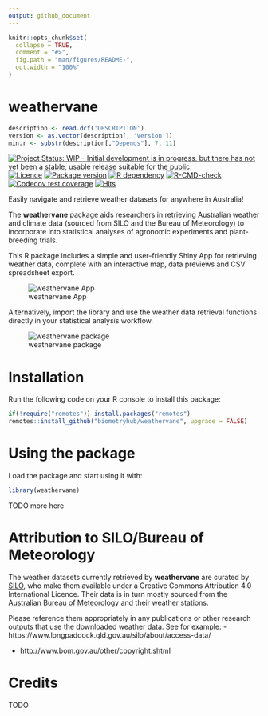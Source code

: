 ```yaml
---
output: github_document
---
```


<!-- README.md is generated from README.Rmd. Please edit that file -->

```r
knitr::opts_chunk$set(
  collapse = TRUE,
  comment = "#>",
  fig.path = "man/figures/README-",
  out.width = "100%"
)
```

# weathervane

```r
description <- read.dcf('DESCRIPTION')
version <- as.vector(description[, 'Version'])
min.r <- substr(description[,"Depends"], 7, 11)
```

<!-- badges: start -->
[![Project Status: WIP – Initial development is in progress, but there has not yet been a stable, usable release suitable for the public.](https://www.repostatus.org/badges/latest/wip.svg)](https://www.repostatus.org/#wip)
[![Licence](https://img.shields.io/github/license/mashape/apistatus.svg)](http://choosealicense.com/licenses/mit/)
[![Package version](https://img.shields.io/badge/Package%20version-`r version`-80b6ff.svg)](/DESCRIPTION)
[![R dependency](https://img.shields.io/badge/R%3E%3D-`r min.r`-80b6ff.svg)](https://cran.r-project.org/)
[![R-CMD-check](https://github.com/biometryhub/weathervane/workflows/R-CMD-check/badge.svg)](https://github.com/biometryhub/weathervane/actions)
[![Codecov test coverage](https://codecov.io/gh/biometryhub/weathervane/branch/main/graph/badge.svg)](https://codecov.io/gh/biometryhub/weathervane?branch=main)
[![Hits](https://hits.seeyoufarm.com/api/count/incr/badge.svg?url=https%3A%2F%2Fbiometryhub.github.io%2Fweathervane%2F&count_bg=%2379C83D&title_bg=%23555555&icon=&icon_color=%23E7E7E7&title=hits&edge_flat=false)](https://hits.seeyoufarm.com)
<!-- badges: end -->

Easily navigate and retrieve weather datasets for anywhere in Australia!

The **weathervane** package aids researchers in retrieving Australian weather 
and climate data (sourced from SILO and the Bureau of Meteorology) to 
incorporate into statistical analyses of agronomic experiments and 
plant-breeding trials.

This R package includes a simple and user-friendly Shiny App for retrieving
weather data, complete with an interactive map, data previews and CSV
spreadsheet export.

![weathervane App](man/figures/app_usage.gif)

Alternatively, import the library and use the weather data retrieval
functions directly in your statistical analysis workflow.

![weathervane package](man/figures/package_usage.gif)


# Installation

Run the following code on your R console to install this package:

```r
if(!require("remotes")) install.packages("remotes") 
remotes::install_github("biometryhub/weathervane", upgrade = FALSE)
```

# Using the package

Load the package and start using it with:

```r
library(weathervane)
```

TODO more here

# Attribution to SILO/Bureau of Meteorology
The weather datasets currently retrieved by **weathervane** are curated by
[SILO](https://www.longpaddock.qld.gov.au/silo/),
who make them available under a Creative Commons Attribution 4.0
International Licence. Their data is in turn mostly sourced from the
[Australian Bureau of Meteorology](http://www.bom.gov.au/) and
their weather stations.
  
Please reference them appropriately in any publications or
other research outputs that use the downloaded weather data. 
See for example:
- https://www.longpaddock.qld.gov.au/silo/about/access-data/

- http://www.bom.gov.au/other/copyright.shtml

# Credits

TODO

